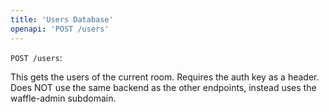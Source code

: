 ```yaml
---
title: 'Users Database'
openapi: 'POST /users'
---
```


`POST /users`: 

This gets the users of the current room. Requires the auth key as a header. Does NOT use the same backend as the other endpoints, instead uses the waffle-admin subdomain.
